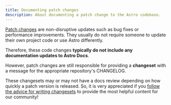 ```yaml
---
title: Documenting patch changes
description: About documenting a patch change to the Astro codebase.
---
```


[Patch changes](https://docs.astro.build/en/upgrade-astro/#patch-changes) are non-disruptive updates such as bug fixes or performance improvements. They usually do not require someone to update their own project code or use Astro differently.

Therefore, these code changes **typically do not include any documentation updates to Astro Docs**.

However, patch changes are still responsible for providing a **changeset** with a message for the appropriate repository's CHANGELOG.

These changesets may or may not have a docs review depending on how quickly a patch version is released. So, it is very appreciated if you [follow the advice for writing changesets](/docs-for-code-changes/pull-requests/#changesets) to provide the most helpful content for our community!